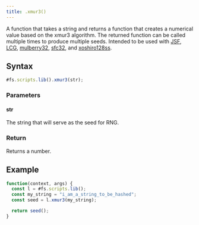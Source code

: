 ```yaml
---
title: .xmur3()
---
```


A function that takes a string and returns a function that creates a numerical value based on the xmur3 algorithm. The returned function can be called multiple times to produce multiple seeds. Intended to be used with [JSF](https://wiki.hackmud.com/scripting/scripts.lib/JSF), [LCG](https://wiki.hackmud.com/scripting/scripts.lib/LCG), [mulberry32](https://wiki.hackmud.com/scripting/scripts.lib/mulberry32), [sfc32](https://wiki.hackmud.com/scripting/scripts.lib/sfc32), and [xoshiro128ss](https://wiki.hackmud.com/scripting/scripts.lib/xoshiro128ss).

## Syntax

```js
#fs.scripts.lib().xmur3(str);
```

### Parameters

#### str

The string that will serve as the seed for RNG.

### Return

Returns a number.

## Example

```js
function(context, args) {
  const l = #fs.scripts.lib();
  const my_string = "i_am_a_string_to_be_hashed";
  const seed = l.xmur3(my_string);

  return seed();
}
```
